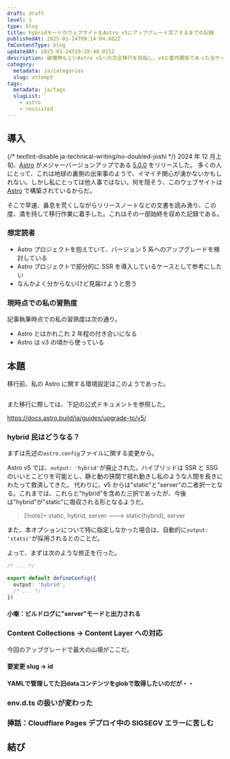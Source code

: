 ```yaml
---
draft: draft
level: 1
type: blog
title: hybridモードのウェブサイトをAstro v5にアップグレード完了するまでの記録
publishedAt: 2025-01-24T09:14:04.682Z
fmContentType: blog
updatedAt: 2025-01-24T10:28:48.015Z
description: 破壊神もといAstro v5への完全移行を目指し、v4と蜜月関係であった当サイトもアップブレードを試みた。その際、必要に駆られて変更した点をまとめておく。
category:
  metadata: ja/categories
  slug: attempt
tags:
  metadata: ja/tags
  slugList:
    - astro
    - revisited
---
```


## 導入

{/* textlint-disable ja-technical-writing/no-doubled-joshi */}
2024 年 12 月上旬、[Astro](https://astro.build/) がメジャーバージョンアップである [5.0.0](https://github.com/withastro/astro/releases/tag/astro%405.0.0) をリリースした。
多くの人にとって、これは地球の裏側の出来事のようで、イマイチ関心が湧かないかもしれない。しかし私にとっては他人事ではない。何を隠そう、このウェブサイトは [Astro](https://astro.build/) で構築されているからだ。

そこで早速、鼻息を荒くしながらリリースノートなどの文書を読み漁り、この度、満を持して移行作業に着手した。これはその一部始終を収めた記録である。

### 想定読者

- Astro プロジェクトを抱えていて、バージョン 5 系へのアップグレードを検討している
- Astro プロジェクトで部分的に SSR を導入しているケースとして参考にしたい
- なんかよく分からないけど見届けようと思う

### 現時点での私の習熟度

記事執筆時点での私の習熟度は次の通り。

- Astro とはかれこれ 2 年程の付き合いになる
- Astro は v3 の頃から使っている

## 本題

移行前、私の Astro に関する環境設定はこのようであった。

```typescript title="astro.config.ts"

```

また移行に際しては、下記の公式ドキュメントを参照した。

https://docs.astro.build/ja/guides/upgrade-to/v5/

### hybrid 民はどうなる？

まずは先述の`astro.config`ファイルに関する変更から。

Astro v5 では、`output: 'hybrid'`が廃止された。ハイブリッドは SSR と SSG のいいとこどりを可能とし、静と動の狭間で揺れ動きし私のような人間を長きにわたって救済してきた。
代わりに、v5 からは"static"と"server"の二者択一となる。これまでは、これらと"hybrid"を含めた三択であったが、今後は"hybrid"が"static"に吸収される形となるようだ。

> [!note]+
> static, hybrid, server ---> static(hybrid), server

また、本オプションについて特に指定しなかった場合は、自動的に`output: 'static'`が採用されるとのことだ。

よって、まずは次のような修正を行った。

```ts title="astro.config.ts" del={4}
/* ... */

export default defineConfig({
  output: 'hybrid',
  /* ... */
})
```

#### 小噺：ビルドログに"server"モードと出力される

### Content Collections → Content Layer への対応

今回のアップグレードで最大の山場がここだ。

#### 要変更 slug → id

#### YAMLで管理してた旧dataコンテンツをglobで取得したいのだが・・

### env.d.ts の扱いが変わった

### 挿話：Cloudflare Pages デプロイ中の SIGSEGV エラーに苦しむ

## 結び
